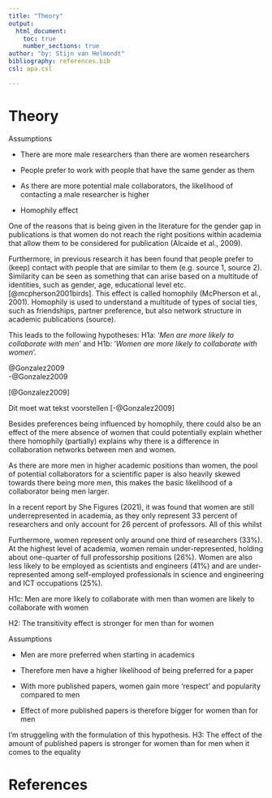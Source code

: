 ```yaml
---
title: "Theory"
output:
  html_document:
    toc: true
    number_sections: true
author: "by: Stijn van Helmondt"
bibliography: references.bib
csl: apa.csl

---
```


# Theory


Assumptions

- There are more male researchers than there are women researchers

- People prefer to work with people that have the same gender as them

- As there are more potential male collaborators, the likelihood of contacting a male researcher is higher

- Homophily effect

One of the reasons that is being given in the literature for the gender gap in publications is that women do not reach the right positions within academia that allow them to be considered for publication (Alcaide et al., 2009). 

Furthermore, in previous research it has been found that people prefer to (keep) contact with people that are similar to them (e.g. source 1, source 2). Similarity can be seen as something that can arise based on a multitude of identities, such as gender, age, educational level etc. [@mcpherson2001birds]. This effect is called homophily (McPherson et al., 2001). Homophily is used to understand a multitude of types of social ties, such as friendships, partner preference, but also network structure in academic publications (source). 

This leads to the following hypotheses: H1a: '*Men are more likely to collaborate with men*' and H1b: '*Women are more likely to collaborate with women*'.


@Gonzalez2009  
-@Gonzalez2009  

[@Gonzalez2009]  

Dit moet wat tekst voorstellen [-@Gonzalez2009]

Besides preferences being influenced by homophily, there could also be an effect of the mere absence of women that could potentially explain whether there homophily (partially) explains why there is a difference in collaboration networks between men and women. 

As there are more men in higher academic positions than women, the pool of potential collaborators for a scientific paper is also heavily skewed towards there being more men, this makes the basic likelihood of a collaborator being men larger. 

In a recent report by She Figures (2021), it was found that women are still underrepresented in academia, as they only represent 33 percent of researchers and only account for 26 percent of professors. All of this whilst 


Furthermore, women represent only around one third of researchers (33%). At the highest level of academia, women remain under-represented, holding about one-quarter of full professorship positions (26%). Women are also less likely to be employed as scientists and engineers (41%) and are under-represented among self-employed professionals in science and engineering and ICT occupations (25%).


H1c: Men are more likely to collaborate with men than women are likely to collaborate with women


H2: The transitivity effect is stronger for men than for women


Assumptions
 
 - Men are more preferred when starting in academics
 
 - Therefore men have a higher likelihood of being preferred for a paper
 
 - With more published papers, women gain more 'respect' and popularity compared to men 
 
 - Effect of more published papers is therefore bigger for women than for men

I'm struggeling with the formulation of this hypothesis.
H3: The effect of the amount of published papers is stronger for women than for men when it comes to the equality



# References
